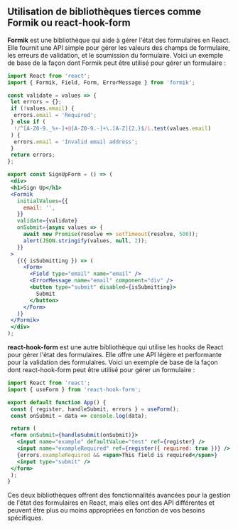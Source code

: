 ## Utilisation de bibliothèques tierces comme Formik ou react-hook-form

**Formik** est une bibliothèque qui aide à gérer l'état des formulaires en React. Elle fournit une API simple pour gérer les valeurs des champs de formulaire, les erreurs de validation, et le soumission du formulaire. Voici un exemple de base de la façon dont Formik peut être utilisé pour gérer un formulaire :

```jsx
import React from 'react';
import { Formik, Field, Form, ErrorMessage } from 'formik';

const validate = values => {
 let errors = {};
 if (!values.email) {
  errors.email = 'Required';
 } else if (
  !/^[A-Z0-9._%+-]+@[A-Z0-9.-]+\.[A-Z]{2,}$/i.test(values.email)
 ) {
  errors.email = 'Invalid email address';
 }
 return errors;
};

export const SignUpForm = () => (
 <div>
 <h1>Sign Up</h1>
 <Formik
   initialValues={{
     email: '',
   }}
   validate={validate}
   onSubmit={async values => {
     await new Promise(resolve => setTimeout(resolve, 500));
     alert(JSON.stringify(values, null, 2));
   }}
 >
   {({ isSubmitting }) => (
     <Form>
       <Field type="email" name="email" />
       <ErrorMessage name="email" component="div" />
       <button type="submit" disabled={isSubmitting}>
         Submit
       </button>
     </Form>
   )}
 </Formik>
 </div>
);
```

**react-hook-form** est une autre bibliothèque qui utilise les hooks de React pour gérer l'état des formulaires. Elle offre une API légère et performante pour la validation des formulaires. Voici un exemple de base de la façon dont react-hook-form peut être utilisé pour gérer un formulaire :

```jsx
import React from 'react';
import { useForm } from 'react-hook-form';

export default function App() {
 const { register, handleSubmit, errors } = useForm();
 const onSubmit = data => console.log(data);

 return (
 <form onSubmit={handleSubmit(onSubmit)}>
   <input name="example" defaultValue="test" ref={register} />
   <input name="exampleRequired" ref={register({ required: true })} />
   {errors.exampleRequired && <span>This field is required</span>}
   <input type="submit" />
 </form>
 );
}
```

Ces deux bibliothèques offrent des fonctionnalités avancées pour la gestion de l'état des formulaires en React, mais elles ont des API différentes et peuvent être plus ou moins appropriées en fonction de vos besoins spécifiques.